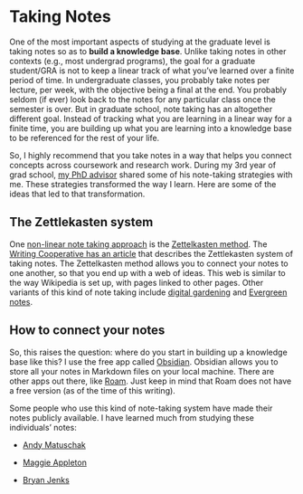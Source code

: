 # Taking Notes 

One of the most important aspects of studying at the graduate level is taking notes so as to **build a knowledge base**. Unlike taking notes in other contexts (e.g., most undergrad programs), the goal for a graduate student/GRA is not to keep a linear track of what you've learned over a finite period of time. In undergraduate classes, you probably take notes per lecture, per week, with the objective being a final at the end. You probably seldom (if ever) look back to the notes for any particular class once the semester is over. But in graduate school, note taking has an altogether different goal. Instead of tracking what you are learning in a linear way for a finite time, you are building up what you are learning into a knowledge base to be referenced for the rest of your life. 

So, I highly recommend that you take notes in a way that helps you connect concepts across coursework and research work. During my 3rd year of grad school, [my PhD advisor](https://myweb.uiowa.edu/pbreheny/) shared some of his note-taking strategies with me. These strategies transformed the way I learn. Here are some of the ideas that led to that transformation. 

## The Zettlekasten system {#zettelkasten}

One [non-linear note taking approach](https://en.wikipedia.org/wiki/Note-taking#Non-linear_note-taking) is the [Zettelkasten method](https://zettelkasten.de/posts/overview/). The [Writing Cooperative has an article](https://writingcooperative.com/zettelkasten-how-one-german-scholar-was-so-freakishly-productive-997e4e0ca125) that describes the Zettlekasten system of taking notes. The Zettelkasten method allows you to connect your notes to one another, so that you end up with a web of ideas. This web is similar to the way Wikipedia is set up, with pages linked to other pages. Other variants of this kind of note taking include [digital gardening](https://maggieappleton.com/garden-history) and [Evergreen notes](https://notes.andymatuschak.org/Evergreen_note-writing_as_fundamental_unit_of_knowledge_work?stackedNotes=z4SDCZQeRo4xFEQ8H4qrSqd68ucpgE6LU155C). 

## How to connect your notes 

So, this raises the question: where do you start in building up a knowledge base like this? I use the free app called [Obsidian](https://obsidian.md/). Obsidian allows you to store all your notes in Markdown files on your local machine. There are other apps out there, like [Roam](https://roamresearch.com/). Just keep in mind that Roam does not have a free version (as of the time of this writing). 

Some people who use this kind of note-taking system have made their notes publicly available. I have learned much from studying these individuals' notes: 

  - [Andy Matuschak](https://notes.andymatuschak.org/About_these_notes)
  
  - [Maggie Appleton](https://maggieappleton.com/notes) 
  
  - [Bryan Jenks](https://publish.obsidian.md/bryan-jenks/Z/INDEX)
